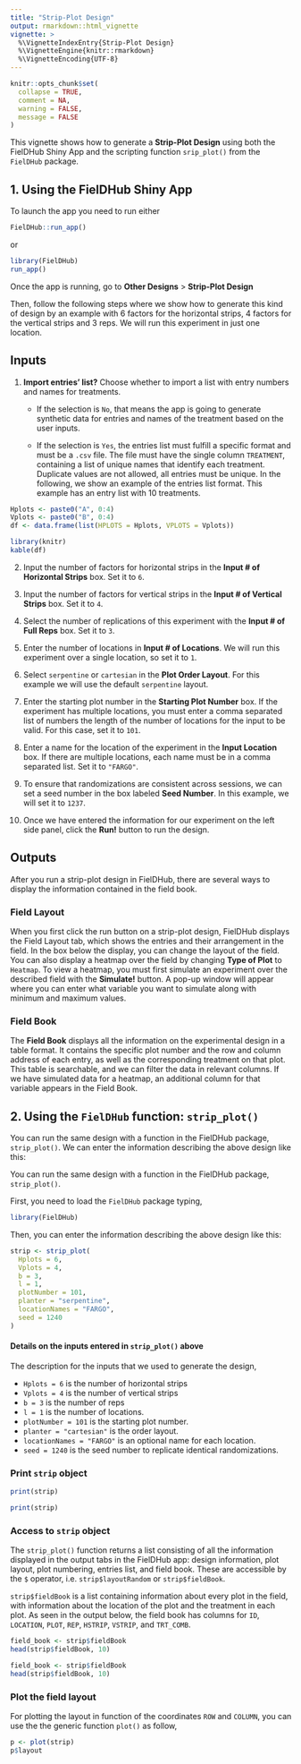 ```yaml
---
title: "Strip-Plot Design"
output: rmarkdown::html_vignette
vignette: >
  %\VignetteIndexEntry{Strip-Plot Design}
  %\VignetteEngine{knitr::rmarkdown}
  %\VignetteEncoding{UTF-8}
---
```


```r
knitr::opts_chunk$set(
  collapse = TRUE,
  comment = NA,
  warning = FALSE, 
  message = FALSE
)
```

This vignette shows how to generate a **Strip-Plot Design** using both the FielDHub Shiny App and the scripting function `srip_plot()` from the `FielDHub` package.

## 1. Using the FielDHub Shiny App

To launch the app you need to run either

```r
FielDHub::run_app()
```

or

```r
library(FielDHub)
run_app()
```

Once the app is running, go to **Other Designs** > **Strip-Plot Design**

Then, follow the following steps where we show how to generate this kind of design by an example with 6 factors for the horizontal strips, 4 factors for the vertical strips and  3 reps. We will run this experiment in just one location.

## Inputs

1. **Import entries' list?** Choose whether to import a list with entry numbers and names for treatments.
    * If the selection is `No`, that means the app is going to generate synthetic data for entries and names of the treatment based on the user inputs.

    * If the selection is `Yes`, the entries list must fulfill a specific format and must be a `.csv` file. The file must have the single column `TREATMENT`, containing a list of unique names that identify each treatment. Duplicate values are not allowed, all entries must be unique. In the following, we show an example of the entries list format. This example has an entry list with 10 treatments. 

```r
Hplots <- paste0("A", 0:4)
Vplots <- paste0("B", 0:4)
df <- data.frame(list(HPLOTS = Hplots, VPLOTS = Vplots)) 
```


```r
library(knitr)
kable(df)
```

2. Input the number of factors for horizontal strips in the **Input # of Horizontal Strips** box. Set it to `6`.

3. Input the number of factors for vertical strips in the **Input # of Vertical Strips** box. Set it to `4`.

3. Select the number of replications of this experiment with the **Input # of Full Reps** box. Set it to `3`.

4. Enter the number of locations in **Input # of Locations**. We will run this experiment over a single location, so set it to `1`.

5. Select `serpentine` or `cartesian` in the **Plot Order Layout**. For this example we will use the default `serpentine` layout.

6. Enter the starting plot number in the **Starting Plot Number** box. If the experiment has multiple locations, you must enter a comma separated list of numbers the length of the number of locations for the input to be valid. For this case, set it to `101`.

7. Enter a name for the location of the experiment in the **Input Location** box. If there are multiple locations, each name must be in a comma separated list. Set it to `"FARGO"`.

8. To ensure that randomizations are consistent across sessions, we can set a seed number in the box labeled **Seed Number**. In this example, we will set it to `1237`. 

9. Once we have entered the information for our experiment on the left side panel, click the **Run!** button to run the design.  

## Outputs

After you run a strip-plot design in FielDHub, there are several ways to display the information contained in the field book. 

### Field Layout

When you first click the run button on a strip-plot design, FielDHub displays the Field Layout tab, which shows the entries and their arrangement in the field. In the box below the display, you can change the layout of the field. 
You can also display a heatmap over the field by changing **Type of Plot** to `Heatmap`. To view a heatmap, you must first simulate an experiment over the described field with the **Simulate!** button. A pop-up window will appear where you can enter what variable you want to simulate along with minimum and maximum values. 

### Field Book

The **Field Book** displays all the information on the experimental design in a table format. It contains the specific plot number and the row and column address of each entry, as well as the corresponding treatment on that plot. This table is searchable, and we can filter the data in relevant columns. If we have simulated data for a heatmap, an additional column for that variable appears in the Field Book. 

## 2. Using the `FielDHub` function: `strip_plot()`

You can run the same design with a function in the FielDHub package, `strip_plot()`. We can enter the information describing the above design like this:


You can run the same design with a function in the FielDHub package, `strip_plot()`.

First, you need to load the `FielDHub` package typing,

```r
library(FielDHub)
```

Then, you can enter the information describing the above design like this:

```r
strip <- strip_plot(
  Hplots = 6,
  Vplots = 4, 
  b = 3,
  l = 1,  
  plotNumber = 101, 
  planter = "serpentine",
  locationNames = "FARGO",
  seed = 1240
)
```

#### Details on the inputs entered in `strip_plot()` above

The description for the inputs that we used to generate the design,

*   `Hplots = 6` is the number of horizontal strips
*   `Vplots = 4` is the number of vertical strips
*   `b = 3` is the number of reps
*   `l = 1` is the number of locations.
*   `plotNumber = 101` is the starting plot number.
*   `planter = "cartesian"` is the order layout.
*   `locationNames = "FARGO"` is an optional name for each location.
*   `seed = 1240` is the seed number to replicate identical randomizations.

### Print `strip` object

```r
print(strip)
```

```r
print(strip)
```

### Access to `strip` object

The `strip_plot()` function returns a list consisting of all the information displayed in the output tabs in the FielDHub app: design information, plot layout, plot numbering, entries list, and field book. These are accessible by the `$` operator, i.e. `strip$layoutRandom` or `strip$fieldBook`. 

`strip$fieldBook` is a list containing information about every plot in the field, with information about the location of the plot and the treatment in each plot. As seen in the output below, the field book has columns for `ID`, `LOCATION`, `PLOT`, `REP`, `HSTRIP`, `VSTRIP`, and `TRT_COMB`.


```r
field_book <- strip$fieldBook
head(strip$fieldBook, 10)
```

```r
field_book <- strip$fieldBook
head(strip$fieldBook, 10)
```

### Plot the field layout

For plotting the layout in function of the coordinates `ROW` and `COLUMN`, you can use the the generic function `plot()` as follow,

```r
p <- plot(strip)
p$layout
```

<br>
<br>
<br>
